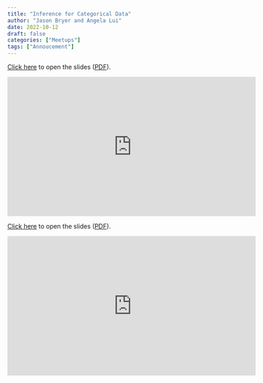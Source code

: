 ```yaml
---
title: "Inference for Categorical Data"
author: "Jason Bryer and Angela Lui"
date: 2022-10-12
draft: false
categories: ["Meetups"]
tags: ["Annoucement"]
---
```



[Click here](/slides/06-Inference_for_Categorical_Data.html#1) to open the slides ([PDF](/slides/06-Inference_for_Categorical_Data.pdf)).

<iframe width="560" height="315" src="https://www.youtube.com/embed/Yu7bPWOIJdA" title="YouTube video player" frameborder="0" allow="accelerometer; autoplay; clipboard-write; encrypted-media; gyroscope; picture-in-picture" allowfullscreen></iframe>

<!--more-->

[Click here](/slides/06-Inference_for_Categorical_Data.html#1) to open the slides ([PDF](/slides/06-Inference_for_Categorical_Data.pdf)).

<iframe width="560" height="315" src="https://www.youtube.com/embed/Yu7bPWOIJdA" title="YouTube video player" frameborder="0" allow="accelerometer; autoplay; clipboard-write; encrypted-media; gyroscope; picture-in-picture" allowfullscreen></iframe>



